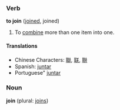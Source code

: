 ===Verb===
'''to join''' ([[joined]], joined)

#To [[combine]] more than one item into one.

====Translations====
*Chinese Characters: [[聯]], [[联]], [[聨]]
*Spanish: [[juntar]]
*Portuguese" [[juntar]]

===Noun===
'''join''' (plural: [[joins]])